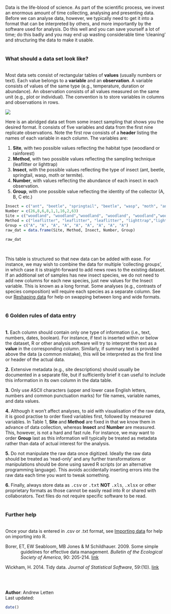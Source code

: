 Data is the life-blood of science. As part of the scientific process, we invest an enormous amount of time collecting, analysing and presenting data. Before we can analyse data, however, we typically need to get it into a format that can be interpreted by others, and more importantly by the software used for analysis. Do this well and you can save yourself a lot of time; do this badly and you may end up wasting considerable time 'cleaning' and structuring the data to make it usable. 
<br><br>

### What should a data set look like?
<br>
Most data sets consist of rectangular tables of **values** (usually numbers or text). Each value belongs to a **variable** and an **observation**. A variable consists of values of the same type (e.g., temperature, duration or abundance). An observation consists of all values measured on the same unit (e.g., plot or individual). The convention is to store variables in columns and observations in rows.  

![](Data_entry_image.jpg)

Here is an abridged data set from some insect sampling that shows you the desired format. It consists of five variables and data from  the first nine replicate observations. Note the first row consists of a **header** listing the names of each variable in each column. The variables are:

1. **Site**, with two possible values reflecting the habitat type (woodland or rainforest) 
2. **Method**, with two possible values reflecting the sampling technique (leaflitter or lighttrap)
3. **Insect**, with the possible values reflecting the type of insect (ant, beetle, springtail, wasp, moth or termite).
4. **Number**, with values reflecting the abundance of each insect in each observation.
5. **Group**, with one possible value reflecting the identity of the collector (A, B, C etc.)
<br>

```{r, echo = FALSE, results = 'asis'}
Insect = c("ant", "beetle", "springtail", "beetle", "wasp", "moth", "ant", "termite", "springtail")
Number = c(26,8,6,8,1,1,16,2,63)
Site = c("woodland", "woodland","woodland", "woodland", "woodland","woodland", "rainforest", "rainforest", "rainforest")
Method = c("leaflitter", "leaflitter", "leaflitter", "lighttrap","lighttrap","lighttrap", "leaflitter", "leaflitter", "leaflitter")
Group = c("A", "A", "A", "A", "A", "A", "A", "A", "A")
raw_dat = data.frame(Site, Method, Insect, Number, Group)
```

```{r,echo=FALSE}
raw_dat
```
<br>

This table is structured so that new data can be added with ease. For instance, we may wish to combine the data for multiple 'collecting groups', in which case it is straight-forward to add news rows to the existing dataset.  If an additional set of samples has new insect species, we do not need to add new columns for each new species, just new values for the Insect variable. This is known as a long format. Some analyses (e.g., contrasts of species composition) will require each species as a separate column. See our [Reshaping data](http://environmentalcomputing.net/Reshaping-data/) for help on swapping between long and wide formats.
<br><br>

### 6 Golden rules of data entry
<br>
**1.** Each column should contain only one type of information (i.e., text, numbers, dates, boolean). For instance, if text is inserted within or below the dataset, R or other analysis software will try to interpret the text as a **value** in the corresponding column. Similarly, if summary text is provided above the data (a common mistake), this will be interpreted as the first line or header of the actual data.  

**2.** Extensive metadata (e.g., site descriptions) should usually be documented in a separate file, but if sufficiently brief it can useful to include this information in its own column in the data table.  

**3.** Only use ASCII characters (upper and lower case English letters, numbers and common punctuation marks) for file names, variable names, and data values. 

**4.** Although it won't affect analyses, to aid with visualisation of the raw data, it is good practise to order fixed variables first, followed by measured variables. In Table 1, **Site** and **Method** are fixed in that we know them in advance of data collection, whereas **Insect** and **Number** are measured. This, however, is not a hard and fast rule. For instance, we may want to order **Group** last as this information will typically be treated as metadata rather than data of actual interest for the analysis.

**5.** Do not manipulate the raw data once digitized. Ideally the raw data should be treated as 'read-only' and any further transformations or manipulations should be done using saved R scripts (or an alternative programming language). This avoids accidentally inserting errors into the raw data each time you want to tweak something.

**6.** Finally, always store data as <font face="monospace">.csv</font> or <font face="monospace">.txt</font> **NOT** <font face="monospace">.xls</font>, <font face="monospace">.xlsx</font> or other proprietary formats as those cannot be easily read into R or shared with collaborators. Text files do not require specific software to be read.
<br><br>

### Further help
<br>
Once your data is entered in .csv or .txt format, see [Importing data](http://environmentalcomputing.net/Importing-data/) for help on importing into R.

<p style="margin-left:.5in;text-indent:-.5in">Borer, ET, EW Seabloom, MB Jones & M Schildhauer. 2009. Some simple guidelines for effective data management. *Bulletin of the Ecological Society of America*, 90: 205-214. [link](http://dx.doi.org/10.1890/0012-9623-90.2.205)</p>

<p style="margin-left:.5in;text-indent:-.5in">Wickham, H. 2014. Tidy data. *Journal of Statistical Software*, 59:(10). [link](http://www.jstatsoft.org/v59/i10/paper)</p>
<br><br>

**Author**: Andrew Letten
<br>
Last updated:
```{r,echo=F}
date()
```
